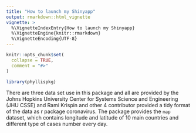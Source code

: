```yaml
---
title: "How to launch my Shinyapp"
output: rmarkdown::html_vignette
vignette: >
  %\VignetteIndexEntry{How to launch my Shinyapp}
  %\VignetteEngine{knitr::rmarkdown}
  %\VignetteEncoding{UTF-8}
---
```


```r
knitr::opts_chunk$set(
  collapse = TRUE,
  comment = "#>"
)
```

```r
library(phyllispkg)
```

There are three data set use in this package and all are provided by the Johns Hopkins University Center for Systems Science and Engineering (JHU CSSE) and Rami Krispin and other 4 contributor provided a tidy format of the data as r package coronavirus. The package provides the `map` dataset, which contains longitude and latitude of 10 main countries and different type of cases number every day. 





